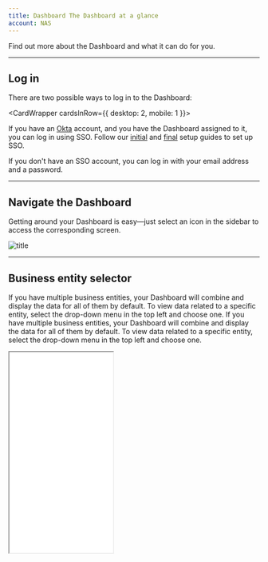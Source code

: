 ```yaml
---
title: Dashboard The Dashboard at a glance  
account: NAS
---
```


Find out more about the Dashboard and what it can do for you.

---

## Log in

There are two possible ways to log in to the Dashboard:

<CardWrapper cardsInRow={{ desktop: 2, mobile: 1 }}>
<Card maxWidth={75} maxHeight={65} variant="media" title="Single Sign-On (SSO)" imgSrc="/NAS/Dashboard/Get_started/icon-sso.svg" href='' isWithHover={false}>

If you have an [Okta](https://www.okta.com/products/single-sign-on/) account, and you have the Dashboard assigned to it, you can log in using SSO. Follow our [initial](/dashboard/get-started/initial-client-okta-setup) and [final](/dashboard/get-started/final-client-okta-setup-and-testing) setup guides to set up SSO.

</Card>
<Card maxWidth={75} maxHeight={65} variant="media" title="Credentials" imgSrc="/NAS/Dashboard/Get_started/icon-credentials.svg" href='' isWithHover={false}>

If you don't have an SSO account, you can log in with your email address and a password.

</Card>
</CardWrapper>

---

## Navigate the Dashboard

Getting around your Dashboard is easy—just select an icon in the sidebar to access the corresponding screen.

![title](/NAS/Dashboard/Get_started/icon-navigate-the-dashboard.png)

---

## Business entity selector

If you have multiple business entities, your Dashboard will combine and display the data for all of them by default. To view data related to a specific entity, select the drop-down menu in the top left and choose one. If you have multiple business entities, your Dashboard will combine and display the data for all of them by default. To view data related to a specific entity, select the drop-down menu in the top left and choose one.

<Box horizontal="sm" align="center">
  <Iframe
    src="/NAS/Dashboard/Get_started/icon-business-entity-selector.png"
    height='402'
    width='208'
  />
</Box>

---

## The Home page

_Home_ is the first thing you see when you log in to the Dashboard. It gives you a concise view of all your payments activity, allowing you to check how your business is doing at a glance.

Track and analyze your volume, refund and disputes metrics in real-time, and see a detailed breakdown of volume for each card type, payment method and currency you support.

![title](/NAS/Dashboard/Get_started/homepage.png)

<TipBox variant='info' title='Display currency and timezone'>

You cannot change the display currency from the default currency you chose when setting up your Checkout.com account. The timezone is determined by your internet browser settings, which will filter through to the reports in the *Datetime Local* column.

</TipBox>

---

## Date selector

By default, the _Home_ page displays data from the last two weeks.

If you want to view older data, select _Date filter_ in the top right and then select a date or date range. To select a date range, select the start date then select on the end date. Your selected date range will be highlighted in green.

![title](/NAS/Dashboard/Get_started/date_selector.png)

---

## Key performance indicators

The key performance indicators (KPIs) provide you with an at-a-glance overview of how your business is performing.

The following table describes each KPI in the Dashboard:

<Table>
<TableHead headers={['Key performance indicator','Description']}/>
<TableBody>
<TableRow>
<TableCell>

Total revenue

</TableCell>
<TableCell>

Sum of all captured payments.

</TableCell>
</TableRow>
<TableRow>
<TableCell>

Refunds & disputes

</TableCell>
<TableCell>

Sum of refunds and net disputes.

</TableCell>
</TableRow>
<TableRow>
<TableCell>

Net revenue

</TableCell>
<TableCell>

Sum of all captured payments minus the sum of refunded payments and the sum of net disputed payments.

*Net revenue = total revenue - refunds value - net disputes*

</TableCell>
</TableRow>
<TableRow>
<TableCell>

Average transaction value

</TableCell>
<TableCell>

Sum of all captured payments divided by the total count of captures.

*Average transaction value = total revenue / number of captured payments*

</TableCell>
</TableRow>
<TableRow>
<TableCell>

No. of transactions

</TableCell>
<TableCell>

Number of captured payments.

</TableCell>
</TableRow>
<TableRow>
<TableCell>

Refunds total value

</TableCell>
<TableCell>

Sum of all refunded payments.

</TableCell>
</TableRow>
<TableRow>
<TableCell>

No. of refunds

</TableCell>
<TableCell>

Number of refunds.

</TableCell>
</TableRow>
<TableRow>
<TableCell>

Net disputes value

</TableCell>
<TableCell>

Sum of net disputes payments (disputes debited minus disputes credited).

_Net disputes = ADJM (evidence required) - ( CBRV (dispute canceled) + RPDW (dispute won) + ARBW (arbitration won) )_

<InfoBox>

Learn more about [dispute codes](/resources/codes/chargeback-codes).

</InfoBox>

</TableCell>
</TableRow>
<TableRow>
<TableCell>

No. of disputes

</TableCell>
<TableCell>

Number of disputes.

</TableCell>
</TableRow>
</TableBody>
</Table>


